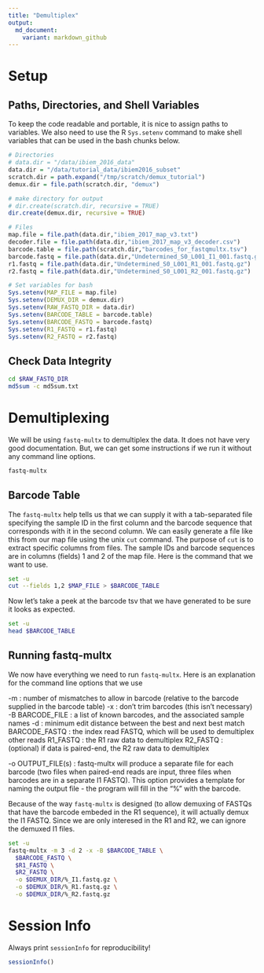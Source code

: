 ```yaml
---
title: "Demultiplex"
output:
  md_document:
    variant: markdown_github
---
```


# Setup
## Paths, Directories, and Shell Variables
To keep the code readable and portable, it is nice to assign paths to variables.  We also need to use the R `Sys.setenv` command to make shell variables that can be used in the bash chunks below.

```r
# Directories
# data.dir = "/data/ibiem_2016_data"
data.dir = "/data/tutorial_data/ibiem2016_subset"
scratch.dir = path.expand("/tmp/scratch/demux_tutorial")
demux.dir = file.path(scratch.dir, "demux")

# make directory for output
# dir.create(scratch.dir, recursive = TRUE)
dir.create(demux.dir, recursive = TRUE)

# Files
map.file = file.path(data.dir,"ibiem_2017_map_v3.txt")
decoder.file = file.path(data.dir,"ibiem_2017_map_v3_decoder.csv")
barcode.table = file.path(scratch.dir,"barcodes_for_fastqmultx.tsv")
barcode.fastq = file.path(data.dir,"Undetermined_S0_L001_I1_001.fastq.gz")
r1.fastq = file.path(data.dir,"Undetermined_S0_L001_R1_001.fastq.gz")
r2.fastq = file.path(data.dir,"Undetermined_S0_L001_R2_001.fastq.gz")

# Set variables for bash
Sys.setenv(MAP_FILE = map.file)
Sys.setenv(DEMUX_DIR = demux.dir)
Sys.setenv(RAW_FASTQ_DIR = data.dir)
Sys.setenv(BARCODE_TABLE = barcode.table)
Sys.setenv(BARCODE_FASTQ = barcode.fastq)
Sys.setenv(R1_FASTQ = r1.fastq)
Sys.setenv(R2_FASTQ = r2.fastq)
```

## Check Data Integrity
```bash
cd $RAW_FASTQ_DIR
md5sum -c md5sum.txt
```


# Demultiplexing
We will be using `fastq-multx` to demultiplex the data.  It does not have very good documentation.  But, we can get some instructions if we run it without any command line options.
```bash
fastq-multx
```

## Barcode Table
The `fastq-multx` help tells us that we can supply it with a tab-separated file specifying the sample ID in the first column and the barcode sequence that corresponds with it in the second column.  We can easily generate a file like this from our map file using the unix `cut` command.  The purpose of `cut` is to extract specific columns from files.  The sample IDs and barcode sequences are in columns (fields) 1 and 2 of the map file.  Here is the command that we want to use.
```bash
set -u
cut --fields 1,2 $MAP_FILE > $BARCODE_TABLE
```

Now let's take a peek at the barcode tsv that we have generated to be sure it looks as expected.
```bash
set -u
head $BARCODE_TABLE
```

## Running fastq-multx
We now have everything we need to run `fastq-multx`.  Here is an explanation for the command line options that we use

-m : number of mismatches to allow in barcode (relative to the barcode supplied in the barcode table)
-x : don’t trim barcodes (this isn't necessary)
-B BARCODE_FILE : a list of known barcodes, and the associated sample names
-d : minimum edit distance between the best and next best match
BARCODE_FASTQ : the index read FASTQ, which will be used to demultiplex other reads
R1_FASTQ : the R1 raw data to demultiplex
R2_FASTQ : (optional) if data is paired-end, the R2 raw data to demultiplex

-o OUTPUT_FILE(s) : fastq-multx will produce a separate file for each barcode (two files when paired-end reads are input, three files when barcodes are in a separate I1 FASTQ). This option provides a template for naming the output file - the program will fill in the “%” with the barcode.

Because of the way `fastq-multx` is designed (to allow demuxing of FASTQs that have the barcode embeded in the R1 sequence), it will actually demux the I1 FASTQ.  Since we are only interesed in the R1 and R2, we can ignore the demuxed I1 files.
```bash
set -u
fastq-multx -m 3 -d 2 -x -B $BARCODE_TABLE \
  $BARCODE_FASTQ \
  $R1_FASTQ \
  $R2_FASTQ \
  -o $DEMUX_DIR/%_I1.fastq.gz \
  -o $DEMUX_DIR/%_R1.fastq.gz \
  -o $DEMUX_DIR/%_R2.fastq.gz
```

# Session Info
Always print `sessionInfo` for reproducibility!
```r
sessionInfo()
```

